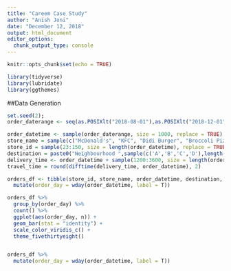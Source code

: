 ```yaml
---
title: "Careem Case Study"
author: "Anish Joni"
date: "December 12, 2018"
output: html_document
editor_options: 
  chunk_output_type: console
---
```


```r
knitr::opts_chunk$set(echo = TRUE)
```


```r
library(tidyverse)
library(lubridate)
library(ggthemes)
```

##Data Generation
```r
set.seed(2);
order_daterange <- seq(as.POSIXlt("2018-08-01"),as.POSIXlt("2018-12-01"), by = "days")

order_datetime <- sample(order_daterange, size = 1000, replace = TRUE)
store_name = sample(c("McDonald's", "KFC", "Didi Burger", "Broccoli Pizza", "Dipndip", "Doce"), size = length(order_datetime), replace = TRUE)
store_id = sample(23:150, size = length(order_datetime), replace = TRUE)
destination = paste0("Neighbourhood ",sample(c('A','B','C','D'),length(order_datetime),rep=T))
delivery_time <- order_datetime + sample(1200:3600, size = length(order_datetime), rep = T)
travel_time = round(difftime(delivery_time, order_datetime), 2)

orders_df <- tibble(store_id, store_name, order_datetime, destination, delivery_time, travel_time) %>% 
  mutate(order_day = wday(order_datetime, label = T))

```

```r
orders_df %>% 
  group_by(order_day) %>% 
  count() %>%  
  ggplot(aes(order_day, n)) +
  geom_bar(stat = "identity") +
  scale_color_viridis_c() +
  theme_fivethirtyeight()


orders_df %>% 
  mutate(order_day = wday(order_datetime, label = T))
```


